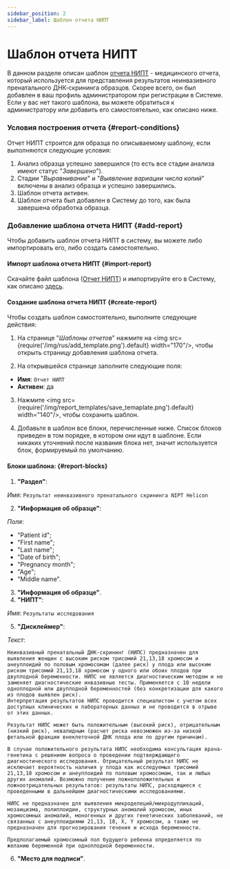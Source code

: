 ```yaml
---
sidebar_position: 2
sidebar_label: Шаблон отчета НИПТ
---
```


# Шаблон отчета НИПТ

В данном разделе описан шаблон [отчета НИПТ](/nipt-report) - медицинского отчета,
который используется для представления результатов неинвазивного пренатального ДНК-скрининга образцов.
Скорее всего, он был добавлен в ваш профиль администратором при регистрации в Системе. Если у вас нет такого
шаблона, вы можете обратиться к администратору или добавить его самостоятельно, как описано ниже.

### Условия построения отчета {#report-conditions}

Отчет НИПТ строится для образца по описываемому шаблону, если выполняются следующие условия:
1. Анализ образца успешно завершился (то есть все стадии анализа имеют статус "*Завершено*").
2. Стадии "*Выравнивание*" и "*Выявление вариации числа копий*" включены в анализ образца и успешно завершились.
3. Шаблон отчета активен.
4. Шаблон отчета был добавлен в Систему до того, как была завершена обработка образца.

### Добавление шаблона отчета НИПТ {#add-report}

Чтобы добавить шаблон отчета НИПТ в систему, вы можете либо импортировать его,
либо создать самостоятельно.

#### Импорт шаблона отчета НИПТ {#import-report}

Скачайте файл шаблона (<a target="_blank" href="/reports/Отчет НИПТ.json" download="Отчет НИПТ.json">Отчет НИПТ</a>)
и импортируйте его в Систему, как описано [здесь](/settings/report-templates/report-templates#import-template).

#### Создание шаблона отчета НИПТ {#create-report}

Чтобы создать шаблон самостоятельно, выполните следующие действия:

1. На странице "*Шаблоны отчетов*" нажмите на <img src={require('/img/rus/add_template.png').default} width="170"/>,
чтобы открыть страницу добавления шаблона отчета.

2. На открывшейся странице заполните следующие поля:

- **Имя**: ```Отчет НИПТ```
- **Активен**: да

3. Нажмите <img src={require('/img/report_templates/save_temaplate.png').default} width="140"/>, чтобы сохранить шаблон.

4. Добавьте в шаблон все блоки, перечисленные ниже. Список блоков приведен в том порядке, в котором они идут в
шаблоне. Если никаких уточнений после названия блока нет, значит используется блок, формируемый по умолчанию.

#### Блоки шаблона: {#report-blocks}

1. **"Раздел"**:

*Имя*: ```Результат неинвазивного пренатального скрининга NIPT Helicon```

2. **"Информация об образце"**:

*Поля*:
- "Patient id";
- "First name";
- "Last name";
- "Date of birth";
- "Pregnancy month";
- "Age";
- "Middle name".

3. **"Информация об образце"**.
4. **"НИПТ"**:

*Имя*: ```Результаты исследования```

5. **"Дисклеймер"**:

*Текст*:
```
Неинвазивный пренатальный ДНК-скрининг (НИПС) предназначен для выявления женщин с высоким риском трисомий 21,13,18 хромосом и анеуплоидий по половым хромосомам (далее риск) у плода или высоким риском трисомий 21,13,18 хромосом у одного или обоих плодов при двуплодной беременности. НИПС не является диагностическим методом и не заменяет диагностические инвазивные тесты. Применяется с 10 недели одноплодной или двуплодной беременностей (без конкретизации для какого из плодов выявлен риск).
Интерпретация результатов НИПС проводится специалистом с учетом всех доступных клинических и лабораторных данных и не проводится в отрыве от этих данных.

Результат НИПС может быть положительным (высокий риск), отрицательным (низкий риск), невалидным (расчет риска невозможен из-за низкой фетальной фракции внеклеточной ДНК плода или по другим причинам).

В случае положительного результата НИПС необходима консультация врача-генетика с решением вопроса о проведении подтверждающего диагностического исследования. Отрицательный результат НИПС не исключает вероятность наличия у плода как исследуемых трисомий 21,13,18 хромосом и анеуплоидий по половым хромосомам, так и любых других аномалий. Возможно получение ложноположительных и ложноотрицательных результатов: результаты НИПС, расходящиеся с проведенными в дальнейшем диагностическими исследованиями.

НИПС не предназначен для выявления микроделеций/микродупликаций, мозаицизма, полиплоидии, структурных аномалий хромосом, иных хромосомных аномалий, моногенных и других генетических заболеваний, не связанных с анеуплоидиями 21,13, 18, X, Y хромосом, а также не предназначен для прогнозирования течения и исхода беременности.

Предполагаемый хромосомный пол будущего ребенка определяется по желанию беременной при одноплодной беременности.

```

6. **"Место для подписи"**.
